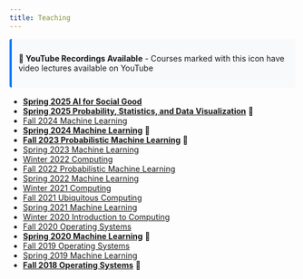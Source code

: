 ```yaml
---
title: Teaching
---
```


<div style="margin-bottom: 1rem; padding: 0.75rem; background-color: #f8f9fa; border-left: 4px solid #007bff; border-radius: 0.25rem;">
<strong>🎥 YouTube Recordings Available</strong> - Courses marked with this icon have video lectures available on YouTube
</div>

::: {.teaching-list}
- **[Spring 2025 AI for Social Good](https://nipunbatra.github.io/aisg25/)**
- **[Spring 2025 Probability, Statistics, and Data Visualization](https://nipunbatra.github.io/psdv25/)** 🎥
- [Fall 2024 Machine Learning](https://nipunbatra.github.io/ml2024-fall/)
- **[Spring 2024 Machine Learning](https://nipunbatra.github.io/ml2024/)** 🎥
- **[Fall 2023 Probabilistic Machine Learning](https://nipunbatra.github.io/pml2023/)** 🎥
- [Spring 2023 Machine Learning](https://nipunbatra.github.io/ml2023/)
- [Winter 2022 Computing](https://nipunbatra.github.io/comp22/)
- [Fall 2022 Probabilistic Machine Learning](https://nipunbatra.github.io/pml2022/)
- [Spring 2022 Machine Learning](https://nipunbatra.github.io/ml2022/)
- [Winter 2021 Computing](https://nipunbatra.notion.site/ES-102-Introduction-to-Computing-2021-Winter-5aa842ce18d34e0e9b2cc646b5325868)
- [Fall 2021 Ubiquitous Computing](https://www.craft.do/s/MAdQrLOO9ErCvc)
- [Spring 2021 Machine Learning](https://nipunbatra.github.io/ml2021/)
- [Winter 2020 Introduction to Computing](https://www.notion.so/ES-102-Introduction-to-Computing-7535a00a1b124c5cb6f2a46eb979540b)
- [Fall 2020 Operating Systems](https://nipunbatra.github.io/os2020/)
- **[Spring 2020 Machine Learning](https://nipunbatra.github.io/ml2020/)** 🎥
- [Fall 2019 Operating Systems](https://nipunbatra.github.io/os2019/)
- [Spring 2019 Machine Learning](https://nipunbatra.github.io/ml2019/)
- **[Fall 2018 Operating Systems](https://nipunbatra.github.io/os2018/)** 🎥
:::
